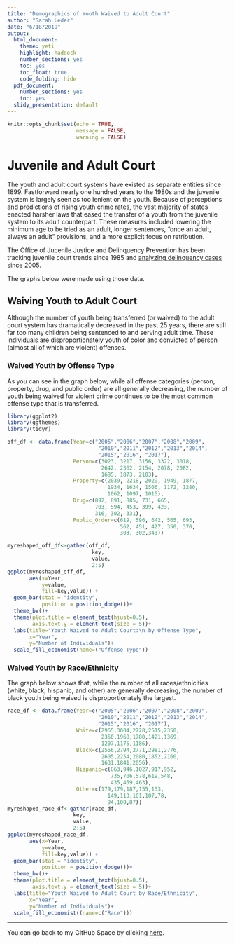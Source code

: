 ```yaml
---
title: "Demographics of Youth Waived to Adult Court"
author: "Sarah Leder"
date: "6/18/2019"
output: 
  html_document: 
    theme: yeti
    highlight: haddock
    number_sections: yes
    toc: yes
    toc_float: true
    code_folding: hide
  pdf_document: 
    number_sections: yes
    toc: yes
  slidy_presentation: default
---
```


```r
knitr::opts_chunk$set(echo = TRUE, 
                      message = FALSE,
                      warning = FALSE)
```

# Juvenile and Adult Court 

The youth and adult court systems have existed as separate entities since 1899. Fastforward nearly one hundred years to the 1980s and the juvenile system is largely seen as too lenient on the youth. Because of perceptions and predictions of rising youth crime rates, the vast majority of states enacted harsher laws that eased the transfer of a youth from the juvenile system to its adult counterpart. These measures included lowering the minimum age to be tried as an adult, longer sentences, "once an adult, always an adult" provisions, and a more explicit focus on retribution. 

The Office of Jucenile Justice and Delinquency Prevention has been tracking juvenile court trends since 1985 and [analyzing delinquency cases](https://www.ojjdp.gov/ojstatbb/ezajcs/asp/selection.asp) since 2005.

The graphs below were made using those data. 

## Waiving Youth to Adult Court

Although the number of youth being transferred (or waived) to the adult court system has dramatically decreased in the past 25 years, there are still far too many children being sentenced to and serving adult time. These individuals are disproportionately youth of color and convicted of person (almost all of which are violent) offenses.

### Waived Youth by Offense Type

As you can see in the graph below, while all offense categories (person, property, drug, and public order) are all generally decreasing, the number of youth being waived for violent crime continues to be the most common offense type that is transferred.
```r
library(ggplot2)
library(ggthemes)
library(tidyr)

off_df <- data.frame(Year=c("2005","2006","2007","2008","2009",
                             "2010","2011","2012","2013","2014",
                             "2015","2016", "2017"),
                     Person=c(3023, 3217, 3156, 3322, 3018,
                              2642, 2362, 2154, 2078, 2082,
                              1685, 1873, 2103),
                     Property=c(2039, 2218, 2029, 1949, 1877,
                                1934, 1634, 1506, 1172, 1280,
                                1062, 1097, 1015),
                     Drug=c(892, 891, 885, 731, 665,
                            703, 594, 453, 399, 423,
                            316, 302, 331),
                     Public_Order=c(619, 596, 642, 565, 693,
                                    562, 451, 427, 350, 370,
                                    303, 302,343))

myreshaped_off_df<-gather(off_df,
                           key,
                           value,
                           2:5) 
ggplot(myreshaped_off_df,
       aes(x=Year,
           y=value,
           fill=key,value)) + 
  geom_bar(stat = "identity",
           position = position_dodge())+ 
  theme_bw()+
  theme(plot.title = element_text(hjust=0.5),
        axis.text.y = element_text(size = 5))+
  labs(title="Youth Waived to Adult Court:\n by Offense Type",
       x="Year",
       y="Number of Individuals")+
  scale_fill_economist(name=("Offense Type"))
```

### Waived Youth by Race/Ethnicity
The graph below shows that, while the number of all races/ethnicities (white, black, hispanic, and other) are generally decreasing, the number of black youth being waived is disproportionately the largest. 

```r

race_df <- data.frame(Year=c("2005","2006","2007","2008","2009",
                             "2010","2011","2012","2013","2014",
                             "2015","2016", "2017"),
                      White=c(2965,3004,2728,2515,2350,
                              2350,1968,1780,1421,1369,
                              1207,1175,1186),
                      Black=c(2566,2794,2771,2981,2776,
                              2605,2254,2080,1852,2160,
                              1631,1841,2056),
                      Hispanic=c(863,946,1027,917,952,
                                 735,706,578,619,548,
                                 435,459,463),
                      Other=c(179,179,187,155,133,
                                149,113,101,107,78,
                                94,100,87))
myreshaped_race_df<-gather(race_df,
                     key,
                     value,
                     2:5) 
ggplot(myreshaped_race_df,
       aes(x=Year,
           y=value,
           fill=key,value)) + 
  geom_bar(stat = "identity",
           position = position_dodge())+ 
  theme_bw()+
  theme(plot.title = element_text(hjust=0.5),
        axis.text.y = element_text(size = 5))+
  labs(title="Youth Waived to Adult Court by Race/Ethnicity",
       x="Year",
       y="Number of Individuals")+
  scale_fill_economist((name=c("Race")))
```

***

You can go back to my GitHub Space by clicking [here](https://scleder.github.io/Dataviz2019/).

